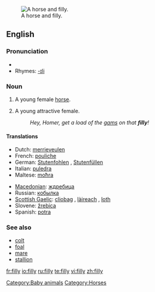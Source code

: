 [[Image:Horse And Filly.jpg|thumb|right|A horse and filly.]]
==English==

===Pronunciation===
*{{audio|en-us-filly.ogg|Audio (US)}}
*Rhymes: [[Rhymes:English:-ɪli|-ɪli]]

===Noun===
{{en-noun|fillies}}

# A young female [[horse]].
# {{obsolete}} A young attractive female.
#:''Hey, Homer, get a load of the [[gams]] on that '''filly'''!''

====Translations====
{{trans-top|young female horse}}
*Dutch: [[merrieveulen]] {{n}}
*French: [[pouliche]] {{f}}
*German: [[Stutenfohlen]] {{n}}, [[Stutenfüllen]] {{n}}
*Italian: [[puledra]] {{f}}
*Maltese: [[moħra]] {{f}}
{{trans-mid}}
*[[Macedonian]]: [[ждребица]] {{f}}
*Russian: [[кобылка]] {{f}}
*[[Scottish Gaelic]]: [[cliobag]] {{f}}, [[làireach]] {{f}}, [[loth]] {{f}}
*Slovene: [[žrebica]] {{f}}
*Spanish: [[potra]] {{f}}
{{trans-bottom}}

===See also===
*[[colt]]
*[[foal]]
*[[mare]]
*[[stallion]]

[[Category:Baby animals]]
[[Category:Horses]]

[[fr:filly]]
[[io:filly]]
[[ru:filly]]
[[te:filly]]
[[vi:filly]]
[[zh:filly]]